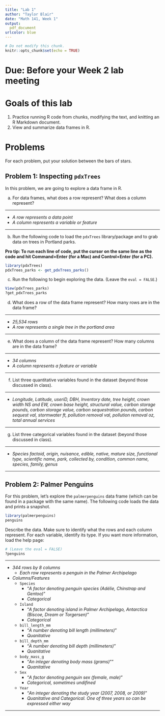 ```yaml
---
title: "Lab 1"
author: "Taylor Blair"
date: "Math 141, Week 1"
output:
  pdf_document
urlcolor: blue
---
```


```r
# Do not modify this chunk.
knitr::opts_chunk$set(echo = TRUE)
```


# Due: Before your Week 2 lab meeting

# Goals of this lab

1. Practice running R code from chunks, modifying the text, and knitting an R Markdown document.
1. View and summarize data frames in R.




# Problems

For each problem, put your solution between the bars of stars.



## Problem 1: Inspecting `pdxTrees`

In this problem, we are going to explore a data frame in R.

a. For data frames, what does a row represent?  What does a column represent?

********************************

 + *A row represents a data point*
 + *A column represents a variable or feature*

********************************

b. Run the following code to load the `pdxTrees` library/package and to grab data on trees in Portland parks.

**Pro tip: To run each line of code, put the cursor on the same line as the code and hit Command+Enter (for a Mac) and Control+Enter (for a PC).**


```r
library(pdxTrees)
pdxTrees_parks <- get_pdxTrees_parks()
```

c. Run the following to begin exploring the data. (Leave the `eval = FALSE`.)


```r
View(pdxTrees_parks)
?get_pdxTrees_parks
```

d. What does a row of the data frame represent?  How many rows are in the data frame?

********************************

 + *25,534 rows*
 + *A row represents a single tree in the portland area*

********************************

e. What does a column of the data frame represent?  How many columns are in the data frame?

********************************

 + *34 columns*
 + *A column represents a feature or variable*

********************************


f. List three quantitative variables found in the dataset (beyond those discussed in class).  

********************************

 + *Longitude, Latitude, useriD, DBH, Inventory date, tree height, crown width NS and EW, crown base height, structural value, carbon storage pounds, carbon storage value, carbon sequestration pounds, carbon sequest val, stormwater ft, pollution removal val, pollution removal oz, total annual services*

********************************

g. List three categorical variables found in the dataset (beyond those discussed in class).  

********************************

+ *Species factoid, origin, nuisance, edible, native, mature size, functional type, scientific name, park, collected by, condition, common name, species, family, genus*

********************************


## Problem 2: Palmer Penguins

For this problem, let's explore the `palmerpenguins` data frame (which can be found in a package with the same name).  The following code loads the data and prints a snapshot.  

```r
library(palmerpenguins)
penguins
```

Describe the data.  Make sure to identify what the rows and each column represent.  For each variable, identify its type.  If you want more information, load the help page:

```r
# (Leave the eval = FALSE)
?penguins
```


********************************

 + *344 rows by 8 columns*
    + *Each row represents a penguin in the Palmer Archipelago*
 + *Columns/Features*
    + `Species`
      + "*A factor denoting penguin species (Adélie, Chinstrap and Gentoo)*"
      + *Categorical*
    + `Island`
      + "*A factor denoting island in Palmer Archipelago, Antarctica (Biscoe, Dream or Torgersen)*"
      + *Categorical*
    + `bill_length_mm`
      + "*A number denoting bill length (millimeters)*"
      + *Quanitative*
    + `bill_depth_mm`
      + "*A number denoting bill depth (millimeters)*"
      + *Quanitative*
    + `body_mass_g`
      + "*An integer denoting body mass (grams)*""
      + *Quanitative*
    + `Sex`
      + "*A factor denoting penguin sex (female, male)*"
      + *Categorical, sometimes undifined*
    + `Year`
      + "*An integer denoting the study year (2007, 2008, or 2009)*"
      + *Quanitative and Categorical. One of three years so can be expressed either way*

********************************
